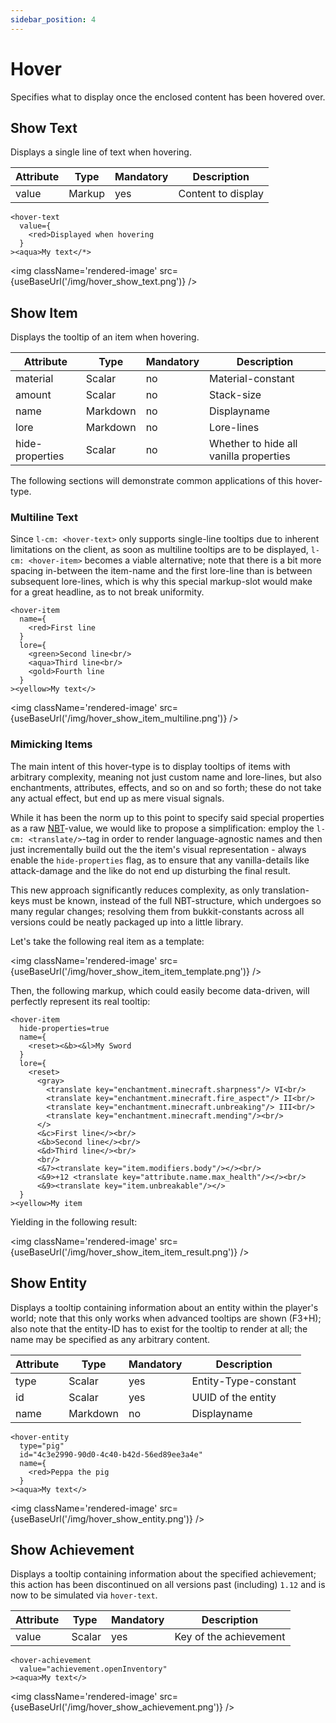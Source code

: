 ```yaml
---
sidebar_position: 4
---
```



# Hover

Specifies what to display once the enclosed content has been hovered over.

## Show Text

Displays a single line of text when hovering.

| Attribute | Type   | Mandatory | Description        |
|-----------|--------|-----------|--------------------|
| value     | Markup | yes       | Content to display |

```component-markup
<hover-text
  value={
    <red>Displayed when hovering
  }
><aqua>My text</*>
```

<img className='rendered-image' src={useBaseUrl('/img/hover_show_text.png')} />

## Show Item

Displays the tooltip of an item when hovering.

| Attribute       | Type     | Mandatory | Description                            |
|-----------------|----------|-----------|----------------------------------------|
| material        | Scalar   | no        | Material-constant                      |
| amount          | Scalar   | no        | Stack-size                             |
| name            | Markdown | no        | Displayname                            |
| lore            | Markdown | no        | Lore-lines                             |
| hide-properties | Scalar   | no        | Whether to hide all vanilla properties |

The following sections will demonstrate common applications of this hover-type.

### Multiline Text

Since `l-cm: <hover-text>` only supports single-line tooltips due to inherent limitations on the client,
as soon as multiline tooltips are to be displayed, `l-cm: <hover-item>` becomes a viable alternative; note
that there is a bit more spacing in-between the item-name and the first lore-line than is between subsequent
lore-lines, which is why this special markup-slot would make for a great headline, as to not break uniformity.

```component-markup
<hover-item
  name={
    <red>First line
  }
  lore={
    <green>Second line<br/>
    <aqua>Third line<br/>
    <gold>Fourth line
  }
><yellow>My text</>
```

<img className='rendered-image' src={useBaseUrl('/img/hover_show_item_multiline.png')} />

### Mimicking Items

The main intent of this hover-type is to display tooltips of items with arbitrary complexity, meaning not
just custom name and lore-lines, but also enchantments, attributes, effects, and so on and so forth; these
do not take any actual effect, but end up as mere visual signals.

While it has been the norm up to this point
to specify said special properties as a raw [NBT](https://minecraft.fandom.com/wiki/NBT_format)-value, we
would like to propose a simplification: employ the `l-cm: <translate/>`-tag in order to render language-agnostic
names and then just incrementally build out the the item's visual representation - always enable the
`hide-properties` flag, as to ensure that any vanilla-details like attack-damage and the like do not end
up disturbing the final result.

This new approach significantly reduces complexity, as only translation-keys must be known, instead of
the full NBT-structure, which undergoes so many regular changes; resolving them from bukkit-constants across
all versions could be neatly packaged up into a little library.

Let's take the following real item as a template:

<img className='rendered-image' src={useBaseUrl('/img/hover_show_item_item_template.png')} />

Then, the following markup, which could easily become data-driven, will perfectly represent its real tooltip:

```component-markup
<hover-item
  hide-properties=true
  name={
    <reset><&b><&l>My Sword
  }
  lore={
    <reset>
      <gray>
        <translate key="enchantment.minecraft.sharpness"/> VI<br/>
        <translate key="enchantment.minecraft.fire_aspect"/> II<br/>
        <translate key="enchantment.minecraft.unbreaking"/> III<br/>
        <translate key="enchantment.minecraft.mending"/><br/>
      </>
      <&c>First line</><br/>
      <&b>Second line</><br/>
      <&d>Third line</><br/>
      <br/>
      <&7><translate key="item.modifiers.body"/></><br/>
      <&9>+12 <translate key="attribute.name.max_health"/></><br/>
      <&9><translate key="item.unbreakable"/></>
  }
><yellow>My item
```

Yielding in the following result:

<img className='rendered-image' src={useBaseUrl('/img/hover_show_item_item_result.png')} />

## Show Entity

Displays a tooltip containing information about an entity within the player's world; note that this only works when advanced tooltips are shown (F3+H); also note that the entity-ID has to exist for the tooltip to render at all; the name may be specified as any arbitrary content.

| Attribute | Type     | Mandatory | Description          |
|-----------|----------|-----------|----------------------|
| type      | Scalar   | yes       | Entity-Type-constant |
| id        | Scalar   | yes       | UUID of the entity   |
| name      | Markdown | no        | Displayname          |

```component-markup
<hover-entity
  type="pig"
  id="4c3e2990-90d0-4c40-b42d-56ed89ee3a4e"
  name={
    <red>Peppa the pig
  }
><aqua>My text</>
```

<img className='rendered-image' src={useBaseUrl('/img/hover_show_entity.png')} />

## Show Achievement

Displays a tooltip containing information about the specified achievement; this action has been
discontinued on all versions past (including) `1.12` and is now to be simulated via `hover-text`.

| Attribute | Type   | Mandatory | Description            |
|-----------|--------|-----------|------------------------|
| value     | Scalar | yes       | Key of the achievement |

```component-markup
<hover-achievement
  value="achievement.openInventory"
><aqua>My text</>
```

<img className='rendered-image' src={useBaseUrl('/img/hover_show_achievement.png')} />